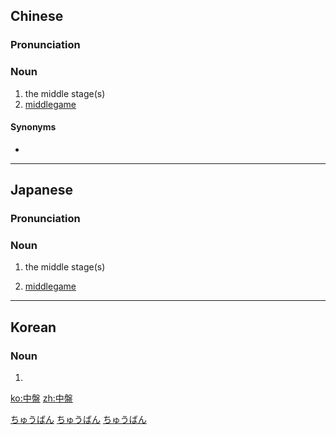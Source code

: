 {{also|中盘}}
==Chinese==
{{zh-forms|s=中盘}}

===Pronunciation===
{{zh-pron
|m=zhōngpán
|c=zung1 pun4
|mn=tiong-pôaⁿ
|cat=n
}}

===Noun===
{{zh-noun}}

# the middle stage(s)
# [[middlegame]]

====Synonyms====
* {{zh-l|中局}}

{{zh-cat|Board games}}

----

==Japanese==
{{ja-kanjitab|ちゅう|ばん|yomi=o}}

===Pronunciation===
{{ja-pron|ちゅうばん|y=o}}

===Noun===
{{ja-noun|ちゅうばん}}

# the middle stage(s)
# {{lb|ja|board games|sort=ちゅうばん}} [[middlegame]]

[[Category:ja:Board games|ちゅうばん]]
[[Category:ja:Go|ちゅうばん]]
[[Category:ja:Shogi|ちゅうばん]]

----

==Korean==
{{ko-hanjatab}}

===Noun===
{{ko-noun|hj|hangeul=중반}}

# {{hanja form of|중반|the middle stage(s); [[middlegame]]}}

[[ko:中盤]]
[[zh:中盤]]